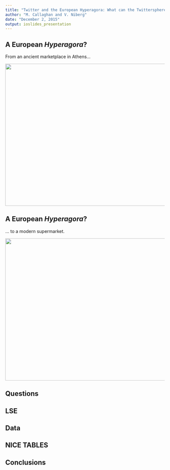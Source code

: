 ```yaml
---
title: "Twitter and the European Hyperagora: What can the Twittersphere Tell us about Political Deliberation and Opinions in Europe?"
author: "M. Callaghan and V. Niberg"
date: "December 2, 2015"
output: ioslides_presentation
---
```


## A European *Hyperagora*?

From an ancient marketplace in Athens...

<div align="center">
<img src="../../img/agoraathens.jpg" width=600 height=450>
</div>



## A European *Hyperagora*?

... to a modern supermarket.

<div align="center">
<img src="../../img/hypermodernhypermarket.jpg" width=600 height=450>
</div>




## Questions

## LSE

## Data

## NICE TABLES

## Conclusions


